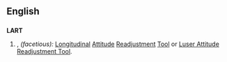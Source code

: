 ==English==

==={{Acronym}}===
'''LART'''
#{{cattag2|Slang|Computing}}, ''(facetious):'' [[Longitudinal]] [[Attitude]] [[Readjustment]] [[Tool]] or [[Luser Attitude Readjustment Tool]].